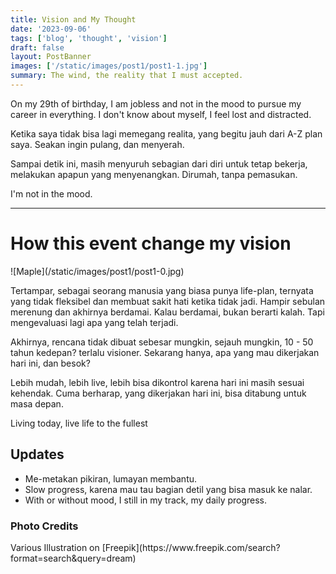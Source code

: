 ```yaml
---
title: Vision and My Thought
date: '2023-09-06'
tags: ['blog', 'thought', 'vision']
draft: false
layout: PostBanner
images: ['/static/images/post1/post1-1.jpg']
summary: The wind, the reality that I must accepted.
---
```


On my 29th of birthday, I am jobless and not in the mood to pursue my career in everything. I don't know about myself, I feel lost and distracted.

Ketika saya tidak bisa lagi memegang realita, yang begitu jauh dari A-Z plan saya. Seakan ingin pulang, dan menyerah.

Sampai detik ini, masih menyuruh sebagian dari diri untuk tetap bekerja, melakukan apapun yang menyenangkan. Dirumah, tanpa pemasukan.

I'm not in the mood.

---

# How this event change my vision

<div className="-mx-2 flex flex-wrap overflow-hidden xl:-mx-2">
    ![Maple](/static/images/post1/post1-0.jpg)
</div>

Tertampar, sebagai seorang manusia yang biasa punya life-plan, ternyata yang tidak fleksibel dan membuat sakit hati ketika tidak jadi.
Hampir sebulan merenung dan akhirnya berdamai.
Kalau berdamai, bukan berarti kalah. Tapi mengevaluasi lagi apa yang telah terjadi.

Akhirnya, rencana tidak dibuat sebesar mungkin, sejauh mungkin, 10 - 50 tahun kedepan? terlalu visioner.
Sekarang hanya, apa yang mau dikerjakan hari ini, dan besok?

Lebih mudah, lebih live, lebih bisa dikontrol karena hari ini masih sesuai kehendak.
Cuma berharap, yang dikerjakan hari ini, bisa ditabung untuk masa depan.

Living today, live life to the fullest

## Updates

  * Me-metakan pikiran, lumayan membantu.
  * Slow progress, karena mau tau bagian detil yang bisa masuk ke nalar.
  * With or without mood, I still in my track, my daily progress.

### Photo Credits

<div>
  Various Illustration
  on
  [Freepik](https://www.freepik.com/search?format=search&query=dream)
</div>

<script src="https://giscus.app/client.js"
        data-repo="fabilqis/fabilqis-blog"
        data-repo-id="R_kgDOKQAtBg"
        data-category="General"
        data-category-id="DIC_kwDOKQAtBs4CZJSo"
        data-mapping="title"
        data-strict="0"
        data-reactions-enabled="1"
        data-emit-metadata="0"
        data-input-position="top"
        data-theme="light"
        data-lang="en"
        data-loading="lazy"
        crossorigin="anonymous"
        async>
</script>